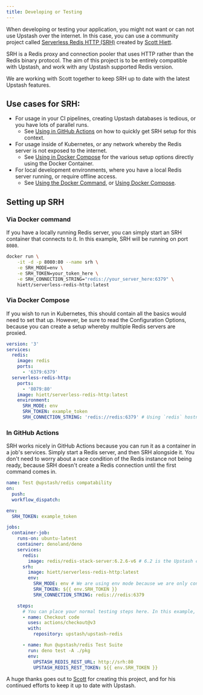 ```yaml
---
title: Developing or Testing
---
```


When developing or testing your application, you might not want or can not use
Upstash over the internet. In this case, you can use a community project called
[Serverless Redis HTTP (SRH)](https://github.com/hiett/serverless-redis-http)
created by [Scott Hiett](https://twitter.com/hiettdigital).

SRH is a Redis proxy and connection pooler that uses HTTP rather than the Redis
binary protocol. The aim of this project is to be entirely compatible with
Upstash, and work with any Upstash supported Redis version.

We are working with Scott together to keep SRH up to date with the latest
Upstash features.

## Use cases for SRH:

- For usage in your CI pipelines, creating Upstash databases is tedious, or you
  have lots of parallel runs.
  - See [Using in GitHub Actions](#in-github-actions) on how to quickly get SRH
    setup for this context.
- For usage inside of Kubernetes, or any network whereby the Redis server is not
  exposed to the internet.
  - See [Using in Docker Compose](#via-docker-compose) for the various setup
    options directly using the Docker Container.
- For local development environments, where you have a local Redis server
  running, or require offline access.
  - See [Using the Docker Command](#via-docker-command), or
    [Using Docker Compose](#via-docker-compose).

## Setting up SRH

### Via Docker command

If you have a locally running Redis server, you can simply start an SRH
container that connects to it. In this example, SRH will be running on port
`8080`.

```bash
docker run \
    -it -d -p 8080:80 --name srh \
    -e SRH_MODE=env \
    -e SRH_TOKEN=your_token_here \
    -e SRH_CONNECTION_STRING="redis://your_server_here:6379" \
    hiett/serverless-redis-http:latest
```

### Via Docker Compose

If you wish to run in Kubernetes, this should contain all the basics would need
to set that up. However, be sure to read the Configuration Options, because you
can create a setup whereby multiple Redis servers are proxied.

```yml
version: '3'
services:
  redis:
    image: redis
    ports:
      - '6379:6379'
  serverless-redis-http:
    ports:
      - '8079:80'
    image: hiett/serverless-redis-http:latest
    environment:
      SRH_MODE: env
      SRH_TOKEN: example_token
      SRH_CONNECTION_STRING: 'redis://redis:6379' # Using `redis` hostname since they're in the same Docker network.
```

### In GitHub Actions

SRH works nicely in GitHub Actions because you can run it as a container in a
job's services. Simply start a Redis server, and then SRH alongside it. You
don't need to worry about a race condition of the Redis instance not being
ready, because SRH doesn't create a Redis connection until the first command
comes in.

```yml
name: Test @upstash/redis compatability
on:
  push:
  workflow_dispatch:

env:
  SRH_TOKEN: example_token

jobs:
  container-job:
    runs-on: ubuntu-latest
    container: denoland/deno
    services:
      redis:
        image: redis/redis-stack-server:6.2.6-v6 # 6.2 is the Upstash compatible Redis version
      srh:
        image: hiett/serverless-redis-http:latest
        env:
          SRH_MODE: env # We are using env mode because we are only connecting to one server.
          SRH_TOKEN: ${{ env.SRH_TOKEN }}
          SRH_CONNECTION_STRING: redis://redis:6379

    steps:
      # You can place your normal testing steps here. In this example, we are running SRH against the upstash/upstash-redis test suite.
      - name: Checkout code
        uses: actions/checkout@v3
        with:
          repository: upstash/upstash-redis

      - name: Run @upstash/redis Test Suite
        run: deno test -A ./pkg
        env:
          UPSTASH_REDIS_REST_URL: http://srh:80
          UPSTASH_REDIS_REST_TOKEN: ${{ env.SRH_TOKEN }}
```

A huge thanks goes out to [Scott](https://hiett.dev/) for creating this project,
and for his continued efforts to keep it up to date with Upstash.
